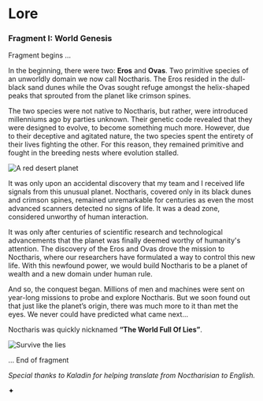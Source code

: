 # Lore

### Fragment I: World Genesis

Fragment begins …

In the beginning, there were two: **Eros** and **Ovas**. Two primitive species of an unworldly domain we now call Noctharis. The Eros resided in the dull-black sand dunes while the Ovas sought refuge amongst the helix-shaped peaks that sprouted from the planet like crimson spines.

The two species were not native to Noctharis, but rather, were introduced millenniums ago by parties unknown. Their genetic code revealed that they were designed to evolve, to become something much more. However, due to their deceptive and agitated nature, the two species spent the entirety of their lives fighting the other. For this reason, they remained primitive and fought in the breeding nests where evolution stalled.

![A red desert planet](public/lore-b.png "A red desert planet")

It was only upon an accidental discovery that my team and I received life signals from this unusual planet. Noctharis, covered only in its black dunes and crimson spines, remained unremarkable for centuries as even the most advanced scanners detected no signs of life. It was a dead zone, considered unworthy of human interaction.

It was only after centuries of scientific research and technological advancements that the planet was finally deemed worthy of humanity's attention. The discovery of the Eros and Ovas drove the mission to Noctharis, where our researchers have formulated a way to control this new life. With this newfound power, we would build Noctharis to be a planet of wealth and a new domain under human rule.

And so, the conquest began. Millions of men and machines were sent on year-long missions to probe and explore Noctharis. But we soon found out that just like the planet’s origin, there was much more to it than met the eyes. We never could have predicted what came next...

Noctharis was quickly nicknamed **“The World Full Of Lies”**.

![Survive the lies](public/lore-a.jpg "Survive the Lies")

… End of fragment

_Special thanks to Kaladin for helping translate from Noctharisian to English._

✦
